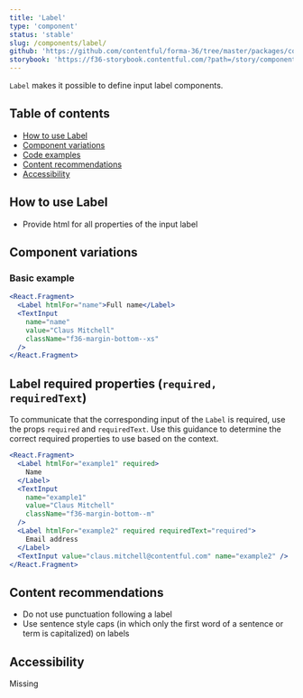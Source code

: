 ```yaml
---
title: 'Label'
type: 'component'
status: 'stable'
slug: /components/label/
github: 'https://github.com/contentful/forma-36/tree/master/packages/components/forms/src/Label'
storybook: 'https://f36-storybook.contentful.com/?path=/story/components-label--default'
---
```


`Label` makes it possible to define input label components.

## Table of contents

- [How to use Label](#how-to-use-Label)
- [Component variations](#component-variations)
- [Code examples](#code-examples)
- [Content recommendations](#content-recommendations)
- [Accessibility](#accessibility)

## How to use Label

- Provide html for all properties of the input label

## Component variations

### Basic example

```jsx
<React.Fragment>
  <Label htmlFor="name">Full name</Label>
  <TextInput
    name="name"
    value="Claus Mitchell"
    className="f36-margin-bottom--xs"
  />
</React.Fragment>
```

## Label required properties (`required, requiredText`)

To communicate that the corresponding input of the `Label` is required, use the props `required` and `requiredText`.
Use this guidance to determine the correct required properties to use based on the context.

```jsx
<React.Fragment>
  <Label htmlFor="example1" required>
    Name
  </Label>
  <TextInput
    name="example1"
    value="Claus Mitchell"
    className="f36-margin-bottom--m"
  />
  <Label htmlFor="example2" required requiredText="required">
    Email address
  </Label>
  <TextInput value="claus.mitchell@contentful.com" name="example2" />
</React.Fragment>
```

## Content recommendations

- Do not use punctuation following a label
- Use sentence style caps (in which only the first word of a sentence or term is capitalized) on labels

## Accessibility

Missing
